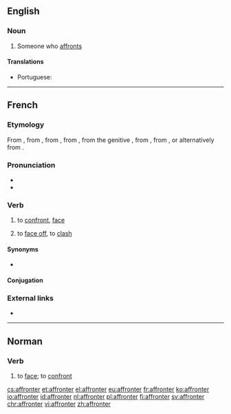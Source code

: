 ==English==

===Noun===
{{en-noun}}

# Someone who [[affront]]s

====Translations====
{{trans-top|someone who affronts}}
* Portuguese: {{t|pt|afrontador|m}}
{{trans-mid}}
{{trans-bottom}}

----

==French==

===Etymology===
From {{etyl|fro|fr}} {{m|fro|afronter||to face; to confront; to slap in the face}}, from {{etyl|VL.|fr}} {{m|la|*affrontare||to strike against}}, from {{etyl|la|fr}} {{m|fr|ad frontem||to the face}}, from {{m|la|frons||forehead}}, from the genitive {{m|la|frontis}}, from {{etyl|ine-pro|fr}} {{m|ine-pro|*bhront-}}, from {{m|ine-pro|*bhren-||to project; to stand out}}, or alternatively from {{m|ine-pro|*ser-||base of prepositions and preverbs}}.

===Pronunciation===
* {{IPA|/afʁɔ̃te/|lang=fr}}
* {{audio|Fr-affronter.ogg|Audio|lang=fr}}

===Verb===
{{fr-verb}}

# to [[confront]], [[face]]
# {{lb|fr|reflexive}} to [[face off]], to [[clash]]

====Synonyms====
* {{l|fr|faire face}}

====Conjugation====
{{fr-conj-auto}}

===External links===
* {{R:TLFi}}

----

==Norman==

===Verb===
{{nrf-verb}}

# {{lb|nrf|Jersey}} to [[face]]; to [[confront]]

[[cs:affronter]]
[[et:affronter]]
[[el:affronter]]
[[eu:affronter]]
[[fr:affronter]]
[[ko:affronter]]
[[io:affronter]]
[[id:affronter]]
[[nl:affronter]]
[[pl:affronter]]
[[fi:affronter]]
[[sv:affronter]]
[[chr:affronter]]
[[vi:affronter]]
[[zh:affronter]]